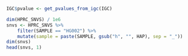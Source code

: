 
```r
IGC$pvalue <- get_pvalues_from_igc(IGC)
```

```r
dim(HPRC_SNVS) / 1e6
snvs <- HPRC_SNVS %>%
    filter(SAMPLE == "HG002") %>%
    mutate(sample = paste(SAMPLE, gsub("h", "", HAP), sep = "_"))
dim(snvs)
head(snvs, 1)
```